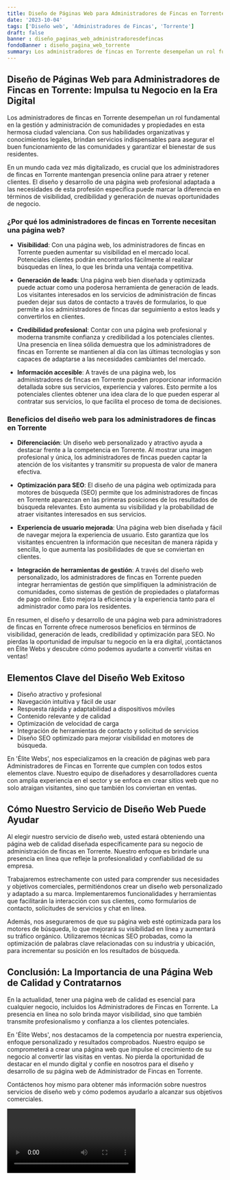```yaml
---
title: Diseño de Páginas Web para Administradores de Fincas en Torrente
date: '2023-10-04'
tags: ['Diseño web', 'Administradores de Fincas', 'Torrente']
draft: false
banner : diseño_paginas_web_administradoresdefincas
fondoBanner : diseño_pagina_web_torrente
summary: Los administradores de fincas en Torrente desempeñan un rol fundamental en la gestión y administración de comunidades y propiedades en esta hermosa ciudad valenciana. Con sus habilidades organizativas y conocimientos legales, brindan servicios indispensables para asegurar el buen funcionamiento de las comunidades y garantizar el bienestar de sus residentes.
---
```


## Diseño de Páginas Web para Administradores de Fincas en Torrente: Impulsa tu Negocio en la Era Digital

Los administradores de fincas en Torrente desempeñan un rol fundamental en la gestión y administración de comunidades y propiedades en esta hermosa ciudad valenciana. Con sus habilidades organizativas y conocimientos legales, brindan servicios indispensables para asegurar el buen funcionamiento de las comunidades y garantizar el bienestar de sus residentes.

En un mundo cada vez más digitalizado, es crucial que los administradores de fincas en Torrente mantengan presencia online para atraer y retener clientes. El diseño y desarrollo de una página web profesional adaptada a las necesidades de esta profesión específica puede marcar la diferencia en términos de visibilidad, credibilidad y generación de nuevas oportunidades de negocio.

### ¿Por qué los administradores de fincas en Torrente necesitan una página web?

- **Visibilidad**: Con una página web, los administradores de fincas en Torrente pueden aumentar su visibilidad en el mercado local. Potenciales clientes podrán encontrarlos fácilmente al realizar búsquedas en línea, lo que les brinda una ventaja competitiva.

- **Generación de leads**: Una página web bien diseñada y optimizada puede actuar como una poderosa herramienta de generación de leads. Los visitantes interesados en los servicios de administración de fincas pueden dejar sus datos de contacto a través de formularios, lo que permite a los administradores de fincas dar seguimiento a estos leads y convertirlos en clientes.

- **Credibilidad profesional**: Contar con una página web profesional y moderna transmite confianza y credibilidad a los potenciales clientes. Una presencia en línea sólida demuestra que los administradores de fincas en Torrente se mantienen al día con las últimas tecnologías y son capaces de adaptarse a las necesidades cambiantes del mercado.

- **Información accesible**: A través de una página web, los administradores de fincas en Torrente pueden proporcionar información detallada sobre sus servicios, experiencia y valores. Esto permite a los potenciales clientes obtener una idea clara de lo que pueden esperar al contratar sus servicios, lo que facilita el proceso de toma de decisiones.

### Beneficios del diseño web para los administradores de fincas en Torrente

- **Diferenciación**: Un diseño web personalizado y atractivo ayuda a destacar frente a la competencia en Torrente. Al mostrar una imagen profesional y única, los administradores de fincas pueden captar la atención de los visitantes y transmitir su propuesta de valor de manera efectiva.

- **Optimización para SEO**: El diseño de una página web optimizada para motores de búsqueda (SEO) permite que los administradores de fincas en Torrente aparezcan en las primeras posiciones de los resultados de búsqueda relevantes. Esto aumenta su visibilidad y la probabilidad de atraer visitantes interesados en sus servicios.

- **Experiencia de usuario mejorada**: Una página web bien diseñada y fácil de navegar mejora la experiencia de usuario. Esto garantiza que los visitantes encuentren la información que necesitan de manera rápida y sencilla, lo que aumenta las posibilidades de que se conviertan en clientes.

- **Integración de herramientas de gestión**: A través del diseño web personalizado, los administradores de fincas en Torrente pueden integrar herramientas de gestión que simplifiquen la administración de comunidades, como sistemas de gestión de propiedades o plataformas de pago online. Esto mejora la eficiencia y la experiencia tanto para el administrador como para los residentes.

En resumen, el diseño y desarrollo de una página web para administradores de fincas en Torrente ofrece numerosos beneficios en términos de visibilidad, generación de leads, credibilidad y optimización para SEO. No pierdas la oportunidad de impulsar tu negocio en la era digital, ¡contáctanos en Élite Webs y descubre cómo podemos ayudarte a convertir visitas en ventas!

<GifSeo />

<Cta />

## Elementos Clave del Diseño Web Exitoso

- Diseño atractivo y profesional
- Navegación intuitiva y fácil de usar
- Respuesta rápida y adaptabilidad a dispositivos móviles
- Contenido relevante y de calidad
- Optimización de velocidad de carga
- Integración de herramientas de contacto y solicitud de servicios
- Diseño SEO optimizado para mejorar visibilidad en motores de búsqueda.

En 'Élite Webs', nos especializamos en la creación de páginas web para Administradores de Fincas en Torrente que cumplen con todos estos elementos clave. Nuestro equipo de diseñadores y desarrolladores cuenta con amplia experiencia en el sector y se enfoca en crear sitios web que no solo atraigan visitantes, sino que también los conviertan en ventas.

## Cómo Nuestro Servicio de Diseño Web Puede Ayudar

Al elegir nuestro servicio de diseño web, usted estará obteniendo una página web de calidad diseñada específicamente para su negocio de administración de fincas en Torrente. Nuestro enfoque es brindarle una presencia en línea que refleje la profesionalidad y confiabilidad de su empresa.

Trabajaremos estrechamente con usted para comprender sus necesidades y objetivos comerciales, permitiéndonos crear un diseño web personalizado y adaptado a su marca. Implementaremos funcionalidades y herramientas que facilitarán la interacción con sus clientes, como formularios de contacto, solicitudes de servicios y chat en línea.

Además, nos aseguraremos de que su página web esté optimizada para los motores de búsqueda, lo que mejorará su visibilidad en línea y aumentará su tráfico orgánico. Utilizaremos técnicas SEO probadas, como la optimización de palabras clave relacionadas con su industria y ubicación, para incrementar su posición en los resultados de búsqueda.

## Conclusión: La Importancia de una Página Web de Calidad y Contratarnos

En la actualidad, tener una página web de calidad es esencial para cualquier negocio, incluidos los Administradores de Fincas en Torrente. La presencia en línea no solo brinda mayor visibilidad, sino que también transmite profesionalismo y confianza a los clientes potenciales.

En 'Élite Webs', nos destacamos de la competencia por nuestra experiencia, enfoque personalizado y resultados comprobados. Nuestro equipo se comprometerá a crear una página web que impulse el crecimiento de su negocio al convertir las visitas en ventas. No pierda la oportunidad de destacar en el mundo digital y confíe en nosotros para el diseño y desarrollo de su página web de Administrador de Fincas en Torrente.

Contáctenos hoy mismo para obtener más información sobre nuestros servicios de diseño web y cómo podemos ayudarlo a alcanzar sus objetivos comerciales.

<Video />

<CtaBot job='Administradores de Fincas' city='Torrente'/>

<Gmaps query='Torrente+españa+maps' />